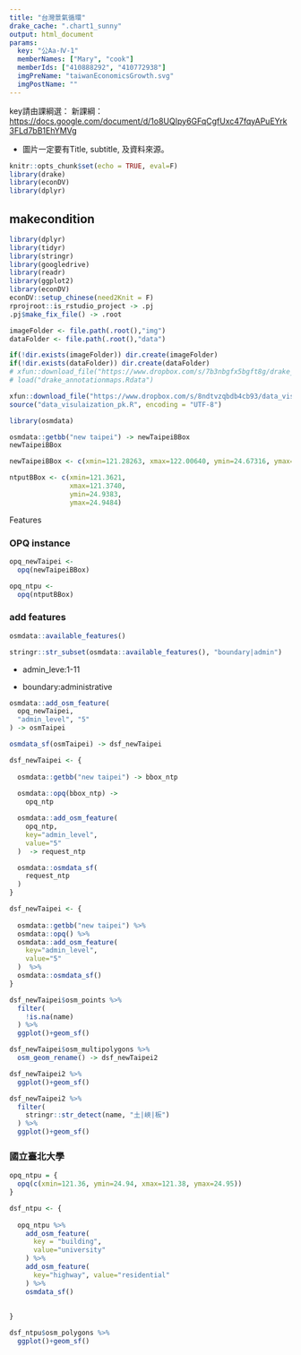 ```yaml
---
title: "台灣景氣循環"
drake_cache: ".chart1_sunny"
output: html_document
params:
  key: "公Aa-Ⅳ-1" 
  memberNames: ["Mary", "cook"]
  memberIds: ["410888292", "410772938"] 
  imgPreName: "taiwanEconomicsGrowth.svg" 
  imgPostName: "" 
---
```


key請由課綱選：
新課綱：<https://docs.google.com/document/d/1o8UQIpy6GFqCgfUxc47fqyAPuEYrk3FLd7bB1EhYMVg>

  * 圖片一定要有Title, subtitle, 及資料來源。


```r
knitr::opts_chunk$set(echo = TRUE, eval=F)
library(drake)
library(econDV)
library(dplyr)

```

## makecondition

```r
library(dplyr)
library(tidyr)
library(stringr)
library(googledrive)
library(readr)
library(ggplot2)
library(econDV)
econDV::setup_chinese(need2Knit = F)
rprojroot::is_rstudio_project -> .pj
.pj$make_fix_file() -> .root

imageFolder <- file.path(.root(),"img")
dataFolder <- file.path(.root(),"data")

if(!dir.exists(imageFolder)) dir.create(imageFolder)
if(!dir.exists(dataFolder)) dir.create(dataFolder)
# xfun::download_file("https://www.dropbox.com/s/7b3nbgfx5bgft8g/drake_annotationmaps.Rdata?dl=1")
# load("drake_annotationmaps.Rdata")

xfun::download_file("https://www.dropbox.com/s/8ndtvzqbdb4cb93/data_visulaization_pk.R?dl=1")
source("data_visulaization_pk.R", encoding = "UTF-8")
```

```r
library(osmdata)
```

```r
osmdata::getbb("new taipei") -> newTaipeiBBox
newTaipeiBBox
```
```r
newTaipeiBBox <- c(xmin=121.28263, xmax=122.00640, ymin=24.67316, ymax=25.29974)
```

```r
ntputBBox <- c(xmin=121.3621,
               xmax=121.3740,
               ymin=24.9383,
               ymax=24.9484)
```


Features

### OPQ instance

```r
opq_newTaipei <- 
  opq(newTaipeiBBox)
```

```r
opq_ntpu <- 
  opq(ntputBBox)
```

### add features


```r
osmdata::available_features()
```

```r
stringr::str_subset(osmdata::available_features(), "boundary|admin")
```

  * admin_leve:1-11
  
  * boundary:administrative



```r
osmdata::add_osm_feature(
  opq_newTaipei,
  "admin_level", "5"
) -> osmTaipei
```

```r
osmdata_sf(osmTaipei) -> dsf_newTaipei
```

```r
dsf_newTaipei <- {
  
  osmdata::getbb("new taipei") -> bbox_ntp
  
  osmdata::opq(bbox_ntp) -> 
    opq_ntp

  osmdata::add_osm_feature(
    opq_ntp,
    key="admin_level",
    value="5"
  )  -> request_ntp

  osmdata::osmdata_sf(
    request_ntp
  )
}
```

```r
dsf_newTaipei <- {
  
  osmdata::getbb("new taipei") %>%
  osmdata::opq() %>%
  osmdata::add_osm_feature(
    key="admin_level",
    value="5"
  )  %>%
  osmdata::osmdata_sf()
}

```

```r
dsf_newTaipei$osm_points %>%
  filter(
    !is.na(name)
  ) %>%
  ggplot()+geom_sf()
```

```r
dsf_newTaipei$osm_multipolygons %>%
  osm_geom_rename() -> dsf_newTaipei2
```


```r
dsf_newTaipei2 %>%
  ggplot()+geom_sf()
```

```r
dsf_newTaipei2 %>%
  filter(
    stringr::str_detect(name, "土|峽|板")
  ) %>%
  ggplot()+geom_sf()
```

### 國立臺北大學

```r
opq_ntpu = {
  opq(c(xmin=121.36, ymin=24.94, xmax=121.38, ymax=24.95))
}
```

```r
dsf_ntpu <- {
  
  opq_ntpu %>%
    add_osm_feature(
      key = "building",
      value="university"
    ) %>%
    add_osm_feature(
      key="highway", value="residential"
    ) %>%
    osmdata_sf()
  
  
}
```

```r
dsf_ntpu$osm_polygons %>%
  ggplot()+geom_sf()
```

